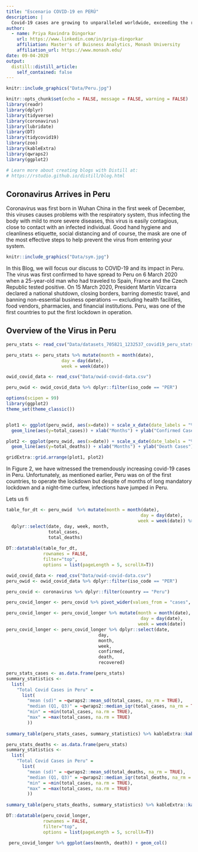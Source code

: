 ```yaml
---
title: "Escenario COVID-19 en PERÚ"
description: |
  Covid-19 cases are growing to unparalleled worldwide, exceeding the regular numbers. One thing that is obvious, is that to adapt to change, but change is inevitable. We have undergone an extraordinary change in our way of life in the last few months due to COVID-19 and the same applies to this entire globe. Let’s look at the state of this pandemic, in the country of Peru also known as the Land of the Incas, with a population of 31.99 million in South America.
author:
  - name: Priya Ravindra Dingorkar
    url: https://www.linkedin.com/in/priya-dingorkar
    affiliation: Master's of Buisness Analytics, Monash University 
    affiliation_url: https://www.monash.edu/
date: 09-04-2020
output:
  distill::distill_article:
    self_contained: false
---
```


```r
knitr::include_graphics("Data/Peru.jpg")
```
```r
knitr::opts_chunk$set(echo = FALSE, message = FALSE, warning = FALSE)
library(readr)
library(dplyr)
library(tidyverse)
library(coronavirus)
library(lubridate)
library(DT)
library(tidycovid19)
library(zoo)
library(kableExtra)
library(qwraps2)
library(ggplot2)

# Learn more about creating blogs with Distill at:
# https://rstudio.github.io/distill/blog.html
```

## Coronavirus Arrives in Peru

Coronavirus was first born in Wuhan China in the first week of December, this viruses causes problems with the respiratory system, thus infecting the body with mild to more severe diseases, this virus is easily contagious, close to contact with an infected individual. Good hand hygiene and cleanliness etiquette, social distancing and of course, the mask are one of the most effective steps to help prevent the virus from entering your system.

```r
knitr::include_graphics("Data/sym.jpg")
```

In this Blog, we will focus our discuss to COVID-19 and its impact in Peru. The virus was first  confirmed to have spread to Peru on 6 March 2020 when a 25-year-old man who had traveled to Spain, France and the Czech Republic tested positive. On 15 March 2020, President Martín Vizcarra declared a national shutdown, closing borders, barring domestic travel, and banning non-essential business operations — excluding health facilities, food vendors, pharmacies, and financial institutions. Peru, was one of the first countries to put the first lockdown in operation.

## Overview of the Virus in Peru

```r
peru_stats <- read_csv("Data/datasets_705821_1232537_covid19_peru_stats.csv")

peru_stats <- peru_stats %>% mutate(month = month(date), 
                     day = day(date), 
                     week = week(date))

owid_covid_data <- read_csv("Data/owid-covid-data.csv")

peru_owid <- owid_covid_data %>% dplyr::filter(iso_code == "PER")
```

```r
options(scipen = 99)
library(ggplot2)
theme_set(theme_classic())


plot1 <- ggplot(peru_owid, aes(x=date)) + scale_x_date(date_labels = "%m-%Y") + 
  geom_line(aes(y=total_cases)) + xlab("Months") + ylab("Confirmed Cases") + scale_y_log10()

plot2 <- ggplot(peru_owid, aes(x=date)) + scale_x_date(date_labels = "%m-%Y") +
  geom_line(aes(y=total_deaths)) + xlab("Months") + ylab("Death Cases") + scale_y_log10()

gridExtra::grid.arrange(plot1, plot2)
```

In Figure 2, we have witnessed the tremendously increasing covid-19 cases in Peru. Unfortunately, as mentioned earlier, Peru was on of the first countries, to operate the lockdown but despite of months of long mandatory lockdown and a night-time curfew, infections have jumped in Peru.

Lets us fi

```r

table_for_dt <- peru_owid  %>% mutate(month = month(date),
                                                   day = day(date), 
                                                  week = week(date)) %>% 
  dplyr::select(date, day, week, month, 
                total_cases,  
                total_deaths)
  
DT::datatable(table_for_dt, 
              rownames = FALSE,
              filter="top", 
              options = list(pageLength = 5, scrollX=T))
```





```r
owid_covid_data <- read_csv("Data/owid-covid-data.csv")
peru_owid <- owid_covid_data %>% dplyr::filter(iso_code == "PER")
```

```r
peru_covid <- coronavirus %>% dplyr::filter(country == "Peru")

peru_covid_longer <- peru_covid %>% pivot_wider(values_from = "cases", names_from  = "type")

peru_covid_longer <- peru_covid_longer %>% mutate(month = month(date),
                                                   day = day(date), 
                                                  week = week(date))
peru_covid_longer <- peru_covid_longer %>% dplyr::select(date, 
                                   day,
                                   month,
                                   week, 
                                   confirmed,
                                   death, 
                                   recovered) 
```

```r
peru_stats_cases <- as.data.frame(peru_stats)
summary_statistics <-
  list(
    "Total Covid Cases in Peru" =
      list(
        "mean (sd)" = ~qwraps2::mean_sd(total_cases, na_rm = TRUE),
        "median (Q1, Q3)" = ~qwraps2::median_iqr(total_cases, na_rm = TRUE),
        "min" = ~min(total_cases, na.rm = TRUE),
        "max" = ~max(total_cases, na.rm = TRUE)
        ))
 
summary_table(peru_stats_cases, summary_statistics) %>% kableExtra::kable(caption = "Summary Statistics of Total COVID19 Cases in Peru") %>% kableExtra::kable_styling(c("striped" , "hover"))
```

```r
peru_stats_deaths <- as.data.frame(peru_stats)
summary_statistics <-
  list(
    "Total Covid Cases in Peru" =
      list(
        "mean (sd)" = ~qwraps2::mean_sd(total_deaths, na_rm = TRUE),
        "median (Q1, Q3)" = ~qwraps2::median_iqr(total_deaths, na_rm = TRUE),
        "min" = ~min(total_cases, na.rm = TRUE),
        "max" = ~max(total_cases, na.rm = TRUE)
        ))
 
summary_table(peru_stats_deaths, summary_statistics) %>% kableExtra::kable(caption = "Summary Statistics of Total COVID19 Cases in Peru") %>% kableExtra::kable_styling(c("striped" , "hover"))
```

```r

DT::datatable(peru_covid_longer, 
              rownames = FALSE,
              filter="top", 
              options = list(pageLength = 5, scrollX=T))
```


```r
 peru_covid_longer %>% ggplot(aes(month, death)) + geom_col()
```



